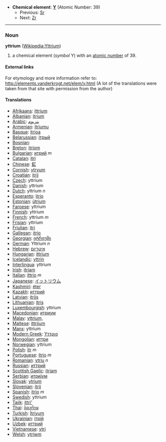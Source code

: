 *'''Chemical element''': '''[[Y]]''' (Atomic Number: 39)
**Previous: [[Strontium|Sr]]
**Next: [[Zirconium|Zr]]
----
=== Noun ===
'''yttrium''' ([[en:Yttrium|Wikipedia:Yttrium]])

# a chemical element (''symbol'' Y) with an [[atomic number]] of 39.

====External links====
For etymology and more information refer to:
http://elements.vanderkrogt.net/elem/y.html
(A lot of the translations were taken from that site with permission from the author)

==== Translations ====
*[[Afrikaans]]: [[ittrium]]
*[[Albanian]]: [[itrium]]
*[[Arabic]]: [[يتريوم]]
*[[Armenian]]: [[itriumu]]
*[[Basque]]: [[itrioa]]
*[[Belarussian]]: [[iтрый]]
*[[Bosnian]]:
*[[Breton]]: [[itriom]]
*[[Bulgarian]]: [[итрий]] ''m''
*[[Catalan]]: [[itri]]
*[[Chinese]]: [[釔]]
*[[Cornish]]: [[ytryum]]
*[[Croatian]]: [[itrij]]
*[[Czech]]: yttrium
*[[Danish]]: yttrium
*[[Dutch]]: yttrium ''n''
*[[Esperanto]]: [[itrio]]
*[[Estonian]]: [[ütrium]]
*[[Faroese]]: yttrium
*[[Finnish]]: yttrium
*[[French]]: yttrium ''m''
*[[Frisian]]: yttrium
*[[Friulian]]: [[itri]]
*[[Gallegan]]: [[itrio]]
*[[Georgian]]: [[იტრიუმი]]
*[[German]]: Yttrium ''n''
*[[Hebrew]]: [[איטריום]]
*[[Hungarian]]: [[ittrium]]
*[[Icelandic]]: [[yttrín]]
*[[Interlingua]]: yttrium
*[[Irish]]: [[itriam]]
*[[Italian]]: [[ittrio]] ''m''
*[[Japanese]]: [[イットリウム]]
*[[Kashmiri]]: [[éter]]
*[[Kazakh]]: [[иттрий]]
*[[Latvian]]: [[itrijs]]
*[[Lithuanian]]: [[itris]]
*[[Luxembourgish]]: yttrium
*[[Macedonian]]: [[итриум]]
*[[Malay]]: [[yttrium,]]
*[[Maltese]]: [[ittrijum]]
*[[Manx]]: yttrium
*[[Modern Greek]]: [[Υττριο]] '' ''
*[[Mongolian]]: [[иттри]]
*[[Norwegian]]: yttrium
*[[Polish]]: [[itr]] ''m''
*[[Portuguese]]: [[ítrio]] ''m''
*[[Romanian]]: [[ytriu]] ''n''
*[[Russian]]: [[иттрий]] '' ''
*[[Scottish Gaelic]]: [[itriam]]
*[[Serbian]]: [[итриjум]]
*[[Slovak]]: [[ytrium]]
*[[Slovenian]]: [[itrij]]
*[[Spanish]]: [[itrio]] ''m''
*[[Swedish]]: yttrium
*[[Tajik]]: [[ittri']]
*[[Thai]]: [[อิตเทรียม]]
*[[Turkish]]: [[İtriyum]]
*[[Ukrainian]]: [[iтрiй]]
*[[Uzbek]]: [[иттрий]]
*[[Vietnamese]]: [[ytri]]
*[[Welsh]]: [[ytriwm]]